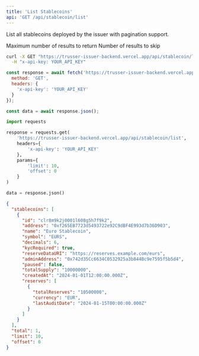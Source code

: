 ```yaml
---
title: 'List Stablecoins'
api: 'GET /api/stablecoin/list'
---
```


List all stablecoins deployed by the issuer with pagination support.

<ParamField query="limit" type="number" default="50">
  Maximum number of results to return
</ParamField>

<ParamField query="offset" type="number" default="0">
  Number of results to skip
</ParamField>

<RequestExample>

```bash cURL
curl -X GET "https://trusser-issuer-backend.vercel.app/api/stablecoin/list?limit=10&offset=0" \
  -H "x-api-key: YOUR_API_KEY"
```

```javascript JavaScript
const response = await fetch('https://trusser-issuer-backend.vercel.app/api/stablecoin/list?limit=10&offset=0', {
  method: 'GET',
  headers: {
    'x-api-key': 'YOUR_API_KEY'
  }
});

const data = await response.json();
```

```python Python
import requests

response = requests.get(
    'https://trusser-issuer-backend.vercel.app/api/stablecoin/list',
    headers={
        'x-api-key': 'YOUR_API_KEY'
    },
    params={
        'limit': 10,
        'offset': 0
    }
)

data = response.json()
```

</RequestExample>

<ResponseExample>

```json Response
{
  "stablecoins": [
    {
      "id": "clr8m9k2j0001l608g5h7f9k2",
      "address": "0xf265EB7723d5493722e92C9dBF4E993d7b36D903",
      "name": "Euro Stablecoin",
      "symbol": "EURS",
      "decimals": 6,
      "kycRequired": true,
      "reserveDataURI": "https://reserves.example.com/eurs",
      "adminAddress": "0x742d35Cc6634C0532925a3b844Bc9e7595f5b5d4",
      "paused": false,
      "totalSupply": "10000000",
      "createdAt": "2024-01-01T12:00:00.000Z",
      "reserves": [
        {
          "totalReserves": "10500000",
          "currency": "EUR",
          "lastAuditDate": "2024-01-15T00:00:00.000Z"
        }
      ]
    }
  ],
  "total": 1,
  "limit": 10,
  "offset": 0
}
```

</ResponseExample>